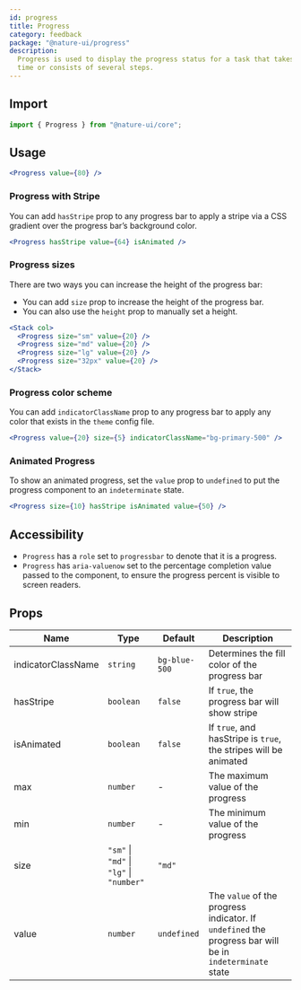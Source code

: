 ```yaml
---
id: progress
title: Progress
category: feedback
package: "@nature-ui/progress"
description:
  Progress is used to display the progress status for a task that takes a long
  time or consists of several steps.
---
```


## Import

```js
import { Progress } from "@nature-ui/core";
```

## Usage

```jsx
<Progress value={80} />
```

### Progress with Stripe

You can add `hasStripe` prop to any progress bar to apply a stripe via a CSS
gradient over the progress bar’s background color.

```jsx
<Progress hasStripe value={64} isAnimated />
```

### Progress sizes

There are two ways you can increase the height of the progress bar:

- You can add `size` prop to increase the height of the progress bar.
- You can also use the `height` prop to manually set a height.

```jsx
<Stack col>
  <Progress size="sm" value={20} />
  <Progress size="md" value={20} />
  <Progress size="lg" value={20} />
  <Progress size="32px" value={20} />
</Stack>
```

### Progress color scheme

You can add `indicatorClassName` prop to any progress bar to apply any color that
exists in the `theme` config file.

```jsx
<Progress value={20} size={5} indicatorClassName="bg-primary-500" />
```

### Animated Progress

To show an animated progress, set the `value` prop to `undefined` to put the
progress component to an `indeterminate` state.

```jsx
<Progress size={10} hasStripe isAnimated value={50} />
```

## Accessibility

- `Progress` has a `role` set to `progressbar` to denote that it is a progress.
- `Progress` has `aria-valuenow` set to the percentage completion value passed
  to the component, to ensure the progress percent is visible to screen readers.

## Props

| Name               | Type                                     | Default       | Description                                                                                             |
| ------------------ | ---------------------------------------- | ------------- | ------------------------------------------------------------------------------------------------------- |
| indicatorClassName | `string`                                 | `bg-blue-500` | Determines the fill color of the progress bar                                                           |
| hasStripe          | `boolean`                                | `false`       | If `true`, the progress bar will show stripe                                                            |
| isAnimated         | `boolean`                                | `false`       | If `true`, and hasStripe is `true`, the stripes will be animated                                        |
| max                | `number`                                 | -             | The maximum value of the progress                                                                       |
| min                | `number`                                 | -             | The minimum value of the progress                                                                       |
| size               | `"sm"` \| `"md"` \| `"lg"` \| `"number"` | `"md"`        |                                                                                                         |
| value              | `number`                                 | `undefined`   | The `value` of the progress indicator. If `undefined` the progress bar will be in `indeterminate` state |
